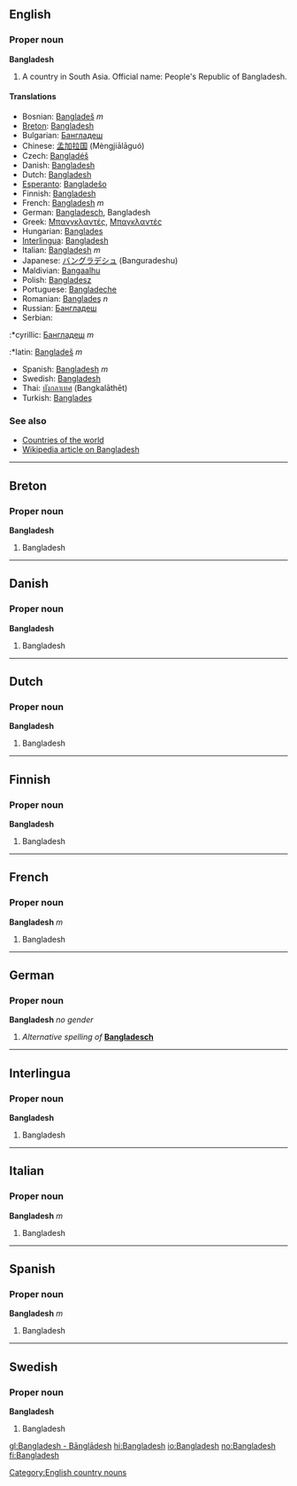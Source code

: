 ==English==
===Proper noun===
'''Bangladesh'''

#A country in South Asia. Official name: People's Republic of Bangladesh.

====Translations====
*Bosnian: [[Bangladeš]] ''m''
*[[Breton]]: [[Bangladesh]]
*Bulgarian: [[Бангладеш]]
*Chinese: [[孟加拉国]] (Mèngjiālāguó)
*Czech: [[Bangladéš]]
*Danish: [[Bangladesh]]
*Dutch: [[Bangladesh]]
*[[Esperanto]]: [[Bangladeŝo]]
*Finnish: [[Bangladesh]]
*French: [[Bangladesh]] ''m''
*German: [[Bangladesch]], Bangladesh
*Greek: [[Μπανγκλαντές]], [[Μπαγκλαντές]]
*Hungarian: [[Banglades]]
*[[Interlingua]]: [[Bangladesh]]
*Italian: [[Bangladesh]] ''m''
*Japanese: [[バングラデシュ]] (Banguradeshu)
*Maldivian: [[Bangaalhu]]
*Polish: [[Bangladesz]]
*Portuguese: [[Bangladeche]]
*Romanian: [[Banglade&#351;#Romanian|Banglade&#351;]] ''n''
*Russian: [[Бангладеш]]
*Serbian:
:*cyrillic: [[Бангладеш]] ''m''
:*latin: [[Bangladeš]] ''m''
*Spanish: [[Bangladesh]] ''m''
*Swedish: [[Bangladesh]]
*Thai: [[บังกลาเทศ]] (Bangkalāthēt)
*Turkish: [[Banglade&#351;#Turkish|Banglade&#351;]]

===See also===
*[[Countries of the world]]
*[[w:Bangladesh|Wikipedia article on Bangladesh]]

----
==Breton==
===Proper noun===
'''Bangladesh'''

#Bangladesh

----
==Danish==
===Proper noun===
'''Bangladesh'''

#Bangladesh

----
==Dutch==
===Proper noun===
'''Bangladesh'''

#Bangladesh

----
==Finnish==
===Proper noun===
'''Bangladesh'''

#Bangladesh

----
==French==
===Proper noun===
'''Bangladesh''' ''m''

#Bangladesh

----
==German==
===Proper noun===
'''Bangladesh''' ''no gender''

#''Alternative spelling of'' '''[[Bangladesch]]'''

----
==Interlingua==
===Proper noun===
'''Bangladesh'''

#Bangladesh

----
==Italian==
===Proper noun===
'''Bangladesh''' ''m''

#Bangladesh

----
==Spanish==
===Proper noun===
'''Bangladesh''' ''m''

#Bangladesh

----
==Swedish==
===Proper noun===
'''Bangladesh'''

#Bangladesh

[[Category:English country nouns]]

[[gl:Bangladesh - Bānglādesh]]
[[hi:Bangladesh]]
[[io:Bangladesh]]
[[no:Bangladesh]]
[[fi:Bangladesh]]